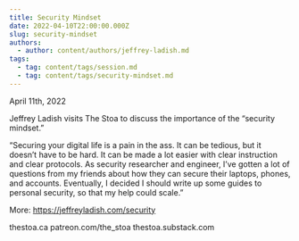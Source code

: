 ```yaml
---
title: Security Mindset
date: 2022-04-10T22:00:00.000Z
slug: security-mindset
authors:
  - author: content/authors/jeffrey-ladish.md
tags:
  - tag: content/tags/session.md
  - tag: content/tags/security-mindset.md
---
```


April 11th, 2022

Jeffrey Ladish visits The Stoa to discuss the importance of the “security mindset.”

“Securing your digital life is a pain in the ass. It can be tedious, but it doesn’t have to be hard. It can be made a lot easier with clear instruction and clear protocols. As security researcher and engineer, I’ve gotten a lot of questions from my friends about how they can secure their laptops, phones, and accounts. Eventually, I decided I should write up some guides to personal security, so that my help could scale.”

More: https://jeffreyladish.com/security

thestoa.ca
patreon.com/the_stoa
thestoa.substack.com
